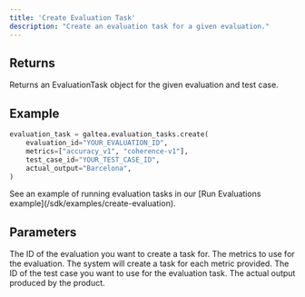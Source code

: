 ```yaml
---
title: 'Create Evaluation Task'
description: "Create an evaluation task for a given evaluation."
---
```


## Returns
Returns an EvaluationTask object for the given evaluation and test case.

## Example
```python
evaluation_task = galtea.evaluation_tasks.create(
    evaluation_id="YOUR_EVALUATION_ID",
    metrics=["accuracy_v1", "coherence-v1"],
    test_case_id="YOUR_TEST_CASE_ID",
    actual_output="Barcelona",
)
```
<Info>
  See an example of running evaluation tasks in our [Run Evaluations example](/sdk/examples/create-evaluation).
</Info>

## Parameters
<ResponseField name="evaluation_id" type="string" required>
  The ID of the evaluation you want to create a task for.
</ResponseField>
<ResponseField name="metrics" type="list[string]" required>
  The metrics to use for the evaluation.
  <Note>
    The system will create a task for each metric provided.
  </Note>
</ResponseField>
<ResponseField name="test_case_id" type="string" required>
  The ID of the test case you want to use for the evaluation task.
</ResponseField>
<ResponseField name="actual_output" type="string" required>
  The actual output produced by the product.
</ResponseField>
